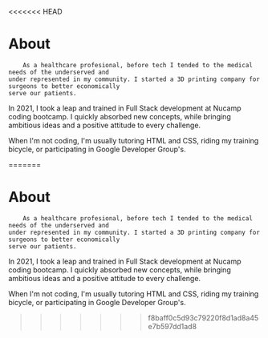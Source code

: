 <<<<<<< HEAD
# About 

        As a healthcare profesional, before tech I tended to the medical needs of the underserved and 
    under represented in my community. I started a 3D printing company for surgeons to better economically 
    serve our patients.

In 2021, I took a leap and trained in Full Stack development at Nucamp coding bootcamp. I quickly absorbed new concepts, while bringing ambitious ideas and a positive attitude to every challenge.

When I'm not coding, I'm usually tutoring HTML and CSS, riding my training bicycle, or participating in Google Developer Group's.

=======
# About 

        As a healthcare profesional, before tech I tended to the medical needs of the underserved and 
    under represented in my community. I started a 3D printing company for surgeons to better economically 
    serve our patients.

In 2021, I took a leap and trained in Full Stack development at Nucamp coding bootcamp. I quickly absorbed new concepts, while bringing ambitious ideas and a positive attitude to every challenge.

When I'm not coding, I'm usually tutoring HTML and CSS, riding my training bicycle, or participating in Google Developer Group's.

>>>>>>> f8baff0c5d93c79220f8d1ad8a45e7b597dd1ad8
